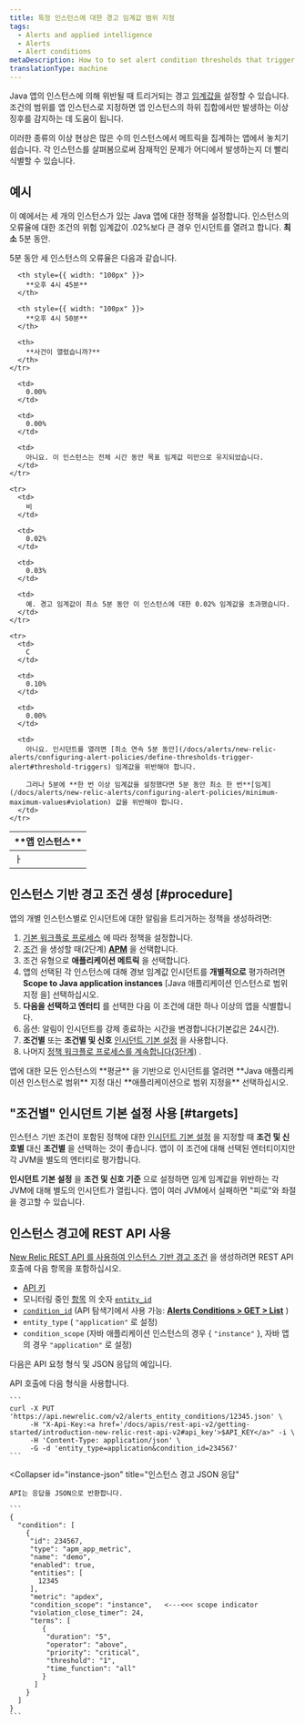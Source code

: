 ```yaml
---
title: 특정 인스턴스에 대한 경고 임계값 범위 지정
tags:
  - Alerts and applied intelligence
  - Alerts
  - Alert conditions
metaDescription: How to to set alert condition thresholds that trigger when they are breached by any of your Java app's instances.
translationType: machine
---
```


Java 앱의 인스턴스에 의해 위반될 때 트리거되는 경고 [임계값을](/docs/using-new-relic/welcome-new-relic/get-started/glossary#alert-threshold) 설정할 수 있습니다. 조건의 범위를 앱 인스턴스로 지정하면 앱 인스턴스의 하위 집합에서만 발생하는 이상 징후를 감지하는 데 도움이 됩니다.

이러한 종류의 이상 현상은 많은 수의 인스턴스에서 메트릭을 집계하는 앱에서 놓치기 쉽습니다. 각 인스턴스를 살펴봄으로써 잠재적인 문제가 어디에서 발생하는지 더 빨리 식별할 수 있습니다.

## 예시

이 예에서는 세 개의 인스턴스가 있는 Java 앱에 대한 정책을 설정합니다. 인스턴스의 오류율에 대한 조건의 위험 임계값이 .02%보다 큰 경우 인시던트를 열려고 합니다. **최소** 5분 동안.

5분 동안 세 인스턴스의 오류율은 다음과 같습니다.

<table>
  <thead>
    <tr>
      <th style={{ width: "100px" }}>
        **앱 인스턴스**
      </th>

      <th style={{ width: "100px" }}>
        **오후 4시 45분**
      </th>

      <th style={{ width: "100px" }}>
        **오후 4시 50분**
      </th>

      <th>
        **사건이 열렸습니까?**
      </th>
    </tr>
  </thead>

  <tbody>
    <tr>
      <td>
        ㅏ
      </td>

      <td>
        0.00%
      </td>

      <td>
        0.00%
      </td>

      <td>
        아니요. 이 인스턴스는 전체 시간 동안 목표 임계값 미만으로 유지되었습니다.
      </td>
    </tr>

    <tr>
      <td>
        비
      </td>

      <td>
        0.02%
      </td>

      <td>
        0.03%
      </td>

      <td>
        예. 경고 임계값이 최소 5분 동안 이 인스턴스에 대한 0.02% 임계값을 초과했습니다.
      </td>
    </tr>

    <tr>
      <td>
        C
      </td>

      <td>
        0.10%
      </td>

      <td>
        0.00%
      </td>

      <td>
        아니요. 인시던트를 열려면 [최소 연속 5분 동안](/docs/alerts/new-relic-alerts/configuring-alert-policies/define-thresholds-trigger-alert#threshold-triggers) 임계값을 위반해야 합니다.

        그러나 5분에 **한 번 이상 임계값을 설정했다면 5분 동안 최소 한 번**[임계](/docs/alerts/new-relic-alerts/configuring-alert-policies/minimum-maximum-values#violation) 값을 위반해야 합니다.
      </td>
    </tr>
  </tbody>
</table>

## 인스턴스 기반 경고 조건 생성 [#procedure]

앱의 개별 인스턴스별로 인시던트에 대한 알림을 트리거하는 정책을 생성하려면:

1. [기본 워크플로 프로세스](/docs/alerts/new-relic-alerts/configuring-alert-policies/alert-policy-workflow#alert-policy-process) 에 따라 정책을 설정합니다.
2. [조건](/docs/alerts/new-relic-alerts/configuring-alert-policies/define-alert-conditions) 을 생성할 때(2단계) [**APM**](/docs/alerts/new-relic-alerts/configuring-alert-policies/select-product-targets-alert-condition) 을 선택합니다.
3. 조건 유형으로 **애플리케이션 메트릭** 을 선택합니다.
4. 앱의 선택된 각 인스턴스에 대해 경보 임계값 인시던트를 **개별적으로** 평가하려면 **Scope to Java application instances** \[Java 애플리케이션 인스턴스로 범위 지정 을] 선택하십시오.
5. **다음을 선택하고 엔터티** 를 선택한 다음 이 조건에 대한 하나 이상의 앱을 식별합니다.
6. 옵션: 알림이 인시던트를 강제 종료하는 시간을 변경합니다(기본값은 24시간).
7. **조건별** 또는 **조건별 및 신호** [인시던트 기본 설정](/docs/alerts/new-relic-alerts/reviewing-alert-incidents/specify-when-new-relic-creates-incidents) 을 사용합니다.
8. 나머지 [정책 워크플로 프로세스를 계속합니다(3단계)](/docs/alerts/new-relic-alerts/configuring-alert-policies/alert-policy-workflow#alert-policy-process) .

<Callout variant="tip">
  앱에 대한 모든 인스턴스의 **평균** 을 기반으로 인시던트를 열려면 **Java 애플리케이션 인스턴스로 범위** 지정 대신 **애플리케이션으로 범위 지정을** 선택하십시오.
</Callout>

## "조건별" 인시던트 기본 설정 사용 [#targets]

인스턴스 기반 조건이 포함된 정책에 대한 [인시던트 기본 설정](/docs/alerts/new-relic-alerts/reviewing-alert-incidents/specify-when-new-relic-creates-incidents) 을 지정할 때 **조건 및 신호별** 대신 **조건별** 을 선택하는 것이 좋습니다. 앱이 이 조건에 대해 선택된 엔터티이지만 각 JVM을 별도의 엔터티로 평가합니다.

**인시던트 기본 설정** 을 **조건 및 신호 기준** 으로 설정하면 임계 임계값을 위반하는 각 JVM에 대해 별도의 인시던트가 열립니다. 앱이 여러 JVM에서 실패하면 "피로"와 좌절을 경고할 수 있습니다.

## 인스턴스 경고에 REST API 사용

[New Relic REST API 를 사용하여 인스턴스 기반 경고 조건](/docs/alerts/new-relic-alerts/rest-api-alerts/manage-entities-alerts-conditions) 을 생성하려면 REST API 호출에 다음 항목을 포함하십시오.

* [API 키](/docs/apis/rest-api-v2/getting-started/introduction-new-relic-rest-api-v2#api_key)
* 모니터링 중인 [항목](/docs/using-new-relic/welcome-new-relic/get-started/glossary#entity) 의 숫자 [`entity_id`](/docs/using-new-relic/welcome-new-relic/get-started/glossary#entity)
* [`condition_id`](/docs/using-new-relic/welcome-new-relic/get-started/glossary#alert-condition) (API 탐색기에서 사용 가능: [**Alerts Conditions > GET > List**](https://rpm.newrelic.com/api/explore/alerts_entity_conditions/list) )
* `entity_type` ( `"application"` 로 설정)
* `condition_scope` (자바 애플리케이션 인스턴스의 경우 &#x7B; `"instance"` }, 자바 앱의 경우 `"application"` 로 설정)

다음은 API 요청 형식 및 JSON 응답의 예입니다.

<CollapserGroup>
  <Collapser
    id="instance-api"
    title="인스턴스 알림 API 호출"
  >
    API 호출에 다음 형식을 사용합니다.

    ```
    curl -X PUT 'https://api.newrelic.com/v2/alerts_entity_conditions/12345.json' \
         -H "X-Api-Key:<a href='/docs/apis/rest-api-v2/getting-started/introduction-new-relic-rest-api-v2#api_key'>$API_KEY</a>" -i \
         -H 'Content-Type: application/json' \
         -G -d 'entity_type=application&condition_id=234567'
    ```
  </Collapser>

  <Collapser
    id="instance-json"
    title="인스턴스 경고 JSON 응답"
  >
    API는 응답을 JSON으로 반환합니다.

    ```
    {
      "condition": [
        {
         "id": 234567,
         "type": "apm_app_metric",
         "name": "demo",
         "enabled": true,
         "entities": [
           12345
         ],
         "metric": "apdex",
         "condition_scope": "instance",   <---<<< scope indicator
         "violation_close_timer": 24,
         "terms": [
            {
             "duration": "5",
             "operator": "above",
             "priority": "critical",
             "threshold": "1",
             "time_function": "all"
            }
          ]
        }
      ]
    }
    ```
  </Collapser>
</CollapserGroup>